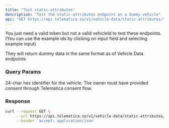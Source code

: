 ```yaml
---
title: "Test static-attributes"
description: "Test the static-attributes endpoint on a dummy vehicle"
api: "GET https://api.telematica.so/v1/vehicle-data/static-attributes/test"
---
```


You just need a valid token but not a valid vehicleId to test these endpoints.
(You can use the example ids by clicking on input field and selecting example
input)

They will return dummy data in the same format as of Vehicle Data endpoints

### Query Params

<ParamField query="vehicleId" type="string" required>
  24-char hex identifier for the vehicle. The owner must have provided consent
  through Telematica consent flow.
</ParamField>

### Response

<ParamField body="vin" type="string" required />

<ParamField body="model" type="string" required />

<ParamField body="year" type="number" required />

<ParamField body="make" type="string" required />

<ParamField body="registration" type="string" required />

<RequestExample>

```bash Request
curl --request GET \
     --url https://api.telematica.so/v1/vehicle-data/static-attributes/test \
     --header 'accept: application/json'
```

</RequestExample>
